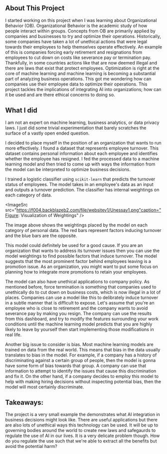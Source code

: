 ## About This Project

I started working on this project
when I was learning about Organizational Behavior (OB). Organizational Behavior is the academic 
study of how people interact within groups. Concepts from OB are primarily applied by companies and businesses
to try and optimize their operations. 
Historically, some companies have taken a lot of unethical actions that were legal
towards their employees to help themselves operate effectively. An example of this is companies 
forcing early retirement
and resignations from employees to cut down on costs like severance pay or termination pay. Thankfully, 
in some countries actions like that are now deemed illegal and there are laws that exist that 
protect employees. Optimization is right at the core of machine learning and machine learning 
is becoming a substantial part of analyzing business operations. This got me 
wondering how can companies use their employee data to optimize their operations. 
This project tackles the implications of integrating AI into organizations; how can it be used and
are there ethical concerns to doing so. 


## What I did
I am not an expert on machine learning, business analytics, or data privacy laws.
I just did some trivial experimentation that barely scratches the surface of a vastly open ended question. 


I decided to place myself in the position of an organization that wants to run more effectively. I found
a dataset that represents employee turnover. This dataset contains personal information about each employee
and identifies whether the employee has resigned. I fed the processed data to a machine learning model
and then tried to come up with ways the information from the model can be interpreted to optimize business decisions. 


I trained a logistic classifier using `scikit-learn` that predicts the turnover status of employees. The model takes 
in an employee's data as an input and outputs a turnover prediction. The classifier has internal weightings on 
each category of data. 

<ImageSrc src="https://f004.backblazeb2.com/file/websitev1/Unessay1.png"caption="Figure: Visualization of Weightings" />

The image above shows the weightings placed by the model on each category of personal data. 
The red bars represent factors inducing turnover and the blue bars are the opposite. 

This model could definitely be used for a good cause. If you are an organization that wants to address
its turnover issues then you can use the model weightings to find possible factors that induce 
turnover. The model suggests that the most prominent factor behind employees leaving is a promotion issue. 
As an organization, you might want to put some focus on planning how to integrate more promotions to retain 
your employees.


The model can also have unethical applications to company policy. As mentioned before, force termination is
something that companies used to unethically do to cut down on business costs, which is now illegal in a 
lot of places. Companies can use a model like this to delibrately induce turnover in a subtle manner that 
is difficult to expose. Let's assume that you're an employee who is close to retirement and the company wants
to avoid severance pay by making you resign. The company can use the results from 
this dashboard, and try to modify the features surrounding your work conditions
until the machine learning model predicts that you are highly
likely to leave by yourself then start implementing those modifications in real life. 

Another big issue to consider is bias. Most machine learning models are trained on data from the real world.
This means that bias in the data usually translates to bias in the model. For example, if a company has a 
history of discriminating against a certain group of people, then the model is gonna have some form of bias towards
that group. A company can use that information to attempt to identify the issues that cause this discrimination and 
fix it. On the other hand, if a company decides to employ this model to help with making hiring decisions without
inspecting potential bias, then the model will most certainly discriminate. 

## Takeaways:

The project is a very small example the demonstrates what AI integration in business decisions might look like. 
There are useful applications but there are also lots of unethical ways this technology can be used. It will be 
up to governing bodies around the world to create new laws and safegaurds to regulate the use of AI in our lives.
It is a very delicate problem though. How do you regulate the use such that we're able to extract all the benefits
but avoid the potential harm?